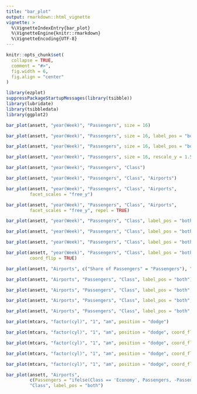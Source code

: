 ---
title: "bar_plot"
output: rmarkdown::html_vignette
vignette: >
  %\VignetteIndexEntry{bar_plot}
  %\VignetteEngine{knitr::rmarkdown}
  %\VignetteEncoding{UTF-8}
---

```{r, include = FALSE}
knitr::opts_chunk$set(
  collapse = TRUE,
  comment = "#>",
  fig.width = 6,
  fig.align = "center"
)
```

```{r setup}
library(ezplot)
suppressPackageStartupMessages(library(tsibble))
library(lubridate)
library(tsibbledata)
library(ggplot2)
```

```{r}
bar_plot(ansett, "year(Week)", "Passengers", size = 16)
```


```{r}
bar_plot(ansett, "year(Week)", "Passengers", size = 16, label_pos = "both")
```


```{r}
bar_plot(ansett, "year(Week)", "Passengers", size = 16, label_pos = "both", repel = TRUE)
```


```{r}
bar_plot(ansett, "year(Week)", "Passengers", size = 16, rescale_y = 1.5, label_pos = "both")
```


```{r}
bar_plot(ansett, "year(Week)", "Passengers", "Class")
```


```{r}
bar_plot(ansett, "year(Week)", "Passengers", "Class", "Airports")
```


```{r}
bar_plot(ansett, "year(Week)", "Passengers", "Class", "Airports",
         facet_scales = "free_y")
```


```{r}
bar_plot(ansett, "year(Week)", "Passengers", "Class", "Airports",
         facet_scales = "free_y", repel = TRUE)
```


```{r}
bar_plot(ansett, "year(Week)", "Passengers", "Class", label_pos = "both")
```


```{r}
bar_plot(ansett, "year(Week)", "Passengers", "Class", label_pos = "both", label_inside = "share")
```


```{r}
bar_plot(ansett, "year(Week)", "Passengers", "Class", label_pos = "both", label_inside = "both")
```


```{r}
bar_plot(ansett, "year(Week)", "Passengers", "Class", label_pos = "both", label_inside = "both",
         coord_flip = TRUE)
```


```{r}
bar_plot(ansett, "Airports", c("Share of Passengers" = "Passengers"), "Class", position = "fill")
```


```{r}
bar_plot(ansett, "Airports", "Passengers", "Class", label_pos = "both")
```


```{r}
bar_plot(ansett, "Airports", "Passengers", "Class", label_pos = "both", repel = TRUE)
```


```{r}
bar_plot(ansett, "Airports", "Passengers", "Class", label_pos = "both", repel = TRUE, angle = 90)
```


```{r}
bar_plot(ansett, "Airports", "Passengers", "Class", label_pos = "both", repel = TRUE, angle = -90)
```


```{r}
bar_plot(mtcars, "factor(cyl)", "1", "am", position = "dodge")
```


```{r}
bar_plot(mtcars, "factor(cyl)", "1", "am", position = "dodge", coord_flip = TRUE)
```


```{r}
bar_plot(mtcars, "factor(cyl)", "1", "am", position = "dodge", coord_flip = TRUE, rescale_y = 2)
```


```{r}
bar_plot(mtcars, "factor(cyl)", "1", "am", position = "dodge", coord_flip = TRUE, angle = -90)
```


```{r}
bar_plot(mtcars, "factor(cyl)", "1", "am", position = "dodge", coord_flip = TRUE, angle = 90)
```


```{r}
bar_plot(ansett, "Airports",
         c(Passengers = "ifelse(Class == 'Economy', Passengers, -Passengers)"),
         "Class", label_pos = "both")
```

